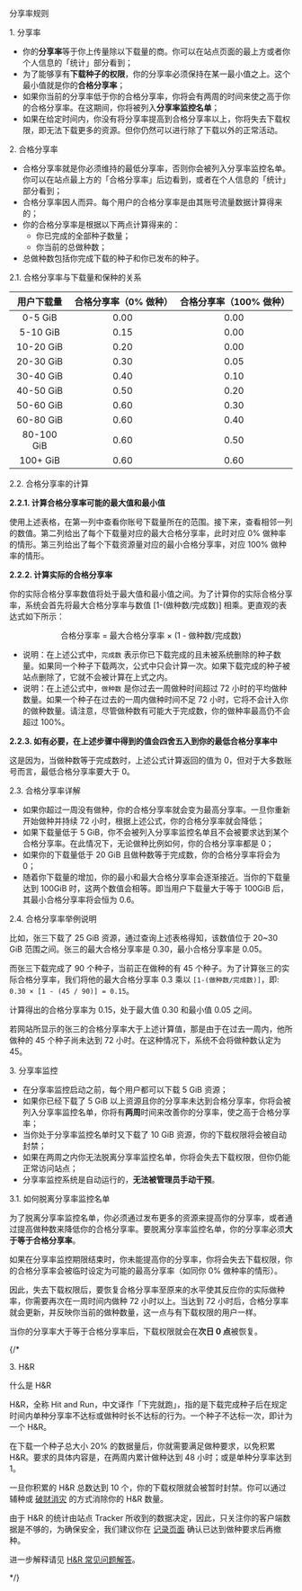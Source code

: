 <Heading1 id="content">分享率规则</Heading1>

<Heading2 id="ratio-system-overview">1. 分享率</Heading2>

- 你的**分享率**等于你上传量除以下载量的商。你可以在站点页面的最上方或者你个人信息的「统计」部分看到；
- 为了能够享有**下载种子的权限**，你的分享率必须保持在某一最小值之上。这个最小值就是你的**合格分享率**；
- 如果你当前的分享率低于你的合格分享率，你将会有两周的时间来使之高于你的合格分享率。在这期间，你将被列入**分享率监控名单**；
- 如果在给定时间内，你没有将分享率提高到合格分享率以上，你将失去下载权限，即无法下载更多的资源。但你仍然可以进行除了下载以外的正常活动。

<Heading2 id="required-ratio-overview">2. 合格分享率</Heading2>

- 合格分享率就是你必须维持的最低分享率，否则你会被列入分享率监控名单。你可以在站点最上方的「合格分享率」后边看到，或者在个人信息的「统计」部分看到；
- 合格分享率因人而异。每个用户的合格分享率是由其账号流量数据计算得来的；
- 你的合格分享率是根据以下两点计算得来的：
  - 你已完成的全部种子数量；
  - 你当前的总做种数；
- 总做种数包括你完成下载的种子和你已发布的种子。

<Heading3 id="required-ratio-table">2.1. 合格分享率与下载量和保种的关系</Heading3>

| 用户下载量 | 合格分享率（0% 做种） | 合格分享率（100% 做种） |
| :--------: | :-------------------: | :---------------------: |
|   0-5 GiB   |         0.00          |          0.00           |
|  5-10 GiB   |         0.15          |          0.00           |
|  10-20 GiB  |         0.20          |          0.00           |
|  20-30 GiB  |         0.30          |          0.05           |
|  30-40 GiB  |         0.40          |          0.10           |
|  40-50 GiB  |         0.50          |          0.20           |
|  50-60 GiB  |         0.60          |          0.30           |
|  60-80 GiB  |         0.60          |          0.40           |
| 80-100 GiB  |         0.60          |          0.50           |
|  100+ GiB   |         0.60          |          0.60           |

<Heading3 id="required-ratio-calculation">2.2. 合格分享率的计算</Heading3>

<Heading4>**2.2.1. 计算合格分享率可能的最大值和最小值**</Heading4>

使用上述表格，在第一列中查看你账号下载量所在的范围。接下来，查看相邻一列的数值。第二列给出了每个下载量对应的最大合格分享率，此时对应 0% 做种率的情形。第三列给出了每个下载资源量对应的最小合格分享率，对应 100% 做种率的情形。

<Heading4>**2.2.2. 计算实际的合格分享率**</Heading4>

你的实际合格分享率数值将处于最大值和最小值之间。为了计算你的实际合格分享率，系统会首先将最大合格分享率与数值 [1-(做种数/完成数)] 相乘。更直观的表达式如下所示：

<Center><Heading3>合格分享率 = 最大合格分享率 × (1 - 做种数/完成数)</Heading3></Center>

- 说明：在上述公式中，`完成数` 表示你已下载完成的且未被系统删除的种子数量。如果同一个种子下载两次，公式中只会计算一次。如果下载完成的种子被站点删除了，它就不会被计算在上式之内。
- 说明：在上述公式中，`做种数` 是你过去一周做种时间超过 72 小时的平均做种数量。如果一个种子在过去的一周内做种时间不足 72 小时，它将不会计入你的做种数量。请注意，尽管做种数有可能大于完成数，你的做种率最高仍不会超过 100%。

<Heading4>**2.2.3. 如有必要，在上述步骤中得到的值会四舍五入到你的最低合格分享率中**</Heading4>

这是因为，当做种数等于完成数时，上述公式计算返回的值为 0，但对于大多数账号而言，最低合格分享率要大于 0。

<Heading3 id="required-ratio-details">2.3. 合格分享率详解</Heading3>

- 如果你超过一周没有做种，你的合格分享率就会变为最高分享率。一旦你重新开始做种并持续 72 小时，根据上述公式，你的合格分享率就会降低；
- 如果下载量低于 5 GiB，你不会被列入分享率监控名单且不会被要求达到某个合格分享率。在此情况下，无论做种比例如何，你的合格分享率都是 0；
- 如果你的下载量低于 20 GiB 且做种数等于完成数，你的合格分享率将会为 0；
- 随着你下载量的增加，你的最小和最大合格分享率会逐渐接近。当你的下载量达到 100GiB 时，这两个数值会相等。即当用户下载量大于等于 100GiB 后，其最小合格分享率将会恒为 0.6。

<Heading3 id="required-ratio-examples">2.4. 合格分享率举例说明</Heading3>

比如，张三下载了 25 GiB 资源，通过查询上述表格得知，该数值位于 20~30 GiB 范围之间。张三的最大合格分享率是 0.30，最小合格分享率是 0.05。

而张三下载完成了 90 个种子，当前正在做种的有 45 个种子。为了计算张三的实际合格分享率，我们将他的最大合格分享率 0.3 乘以 `[1-(做种数/完成数)]`，即: `0.30 × [1 - (45 / 90)] = 0.15`。

计算得出的合格分享率为 0.15，处于最大值 0.30 和最小值 0.05 之间。

若网站所显示的张三的合格分享率大于上述计算值，那是由于在过去一周内，他所做种的 45 个种子尚未达到 72 小时。在这种情况下，系统不会将做种数认定为 45。

<Heading2 id="ratio-watch-overview">3. 分享率监控</Heading2>

- 在分享率监控启动之前，每个用户都可以下载 5 GiB 资源；
- 如果你已经下载了 5 GiB 以上资源且你的分享率未达到合格分享率，你将会被列入分享率监控名单，你将有**两周**时间来改善你的分享率，使之高于合格分享率；
- 当你处于分享率监控名单时又下载了 10 GiB 资源，你的下载权限将会被自动封禁；
- 如果在两周之内你无法脱离分享率监控名单，你将会失去下载权限，但你仍能正常访问站点；
- 分享率监控系统是自动运行的，**无法被管理员手动干预**。

<Heading3 id="leaving-ratio-watch">3.1. 如何脱离分享率监控名单</Heading3>

为了脱离分享率监控名单，你必须通过发布更多的资源来提高你的分享率，或者通过提高做种数来降低你的合格分享率。要脱离分享率监控名单，你的分享率必须**大于等于合格分享率**。

如果在分享率监控期限结束时，你未能提高你的分享率，你将会失去下载权限，你的合格分享率会被临时设定为可能的最高分享率（如同你 0% 做种率的情形）。

因此，失去下载权限后，要恢复合格分享率至原来的水平使其反应你的实际做种率，你需要再次在一周时间内做种 72 小时以上。当达到 72 小时后，合格分享率就会更新，并反映你当前的做种数量，这一点与有下载权限的用户一样。

当你的分享率大于等于合格分享率后，下载权限就会在**次日 0 点**被恢复。

{/*

<Heading2 id="hnr">3. H&R</Heading2>

<Heading3 id="what-is-hnr">什么是 H&R</Heading3>

H&R，全称 Hit and Run，中文译作「下完就跑」，指的是下载完成种子后在规定时间内单种分享率不达标或做种时长不达标的行为。一个种子不达标一次，即计为一个 H&R。

在下载一个种子总大小 20% 的数据量后，你就需要满足做种要求，以免积累 H&R。要求的具体内容是，在两周内累计做种达到 48 小时；或是单种分享率达到 1。

一旦你积累的 H&R 总数达到 10 个，你的下载权限就会被暂时封禁。你可以通过辅种或 [破财消灾](/bonus.php) 的方式消除你的 H&R 数量。

由于 H&R 的统计由站点 Tracker 所收到的数据决定，因此，只关注你的客户端数据是不够的，为确保安全，我们建议你在 [记录页面]('/torrents.php?type=downloaded) 确认已达到做种要求后再撤种。

进一步解释请见 [H&R 常见问题解答](/wiki.php?action=article&id=68)。

*/}
